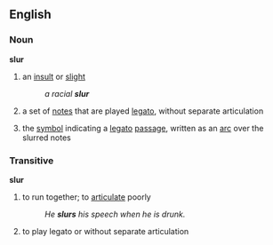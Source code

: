 ==English==

===Noun===
'''slur'''
#an [[insult]] or [[slight]]
#:''a racial '''slur'''''
#{{music}} a set of [[notes]] that are played [[legato]], without separate articulation
#{{music}} the [[symbol]] indicating a [[legato]] [[passage]], written as an [[arc]] over the slurred notes
===Transitive===
'''slur'''
#to run together; to [[articulate]] poorly
#:''He '''slurs''' his speech when he is drunk.''
#{{music}} to play legato or without separate articulation